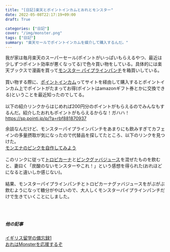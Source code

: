 ```yaml
---
title: "[日記]楽天とポイントインカムとおれとモンスター"
date: 2022-05-08T22:17:19+09:00
draft: True

categories: ["日記"]
cover: "/img/monster.png"
tags: ["日記"]
summary: "楽天セールでポイントインカムを媒介して購入するんだ。"
---
```

<script type="text/javascript" src="//ajax.googleapis.com/ajax/libs/jquery/3.1.1/jquery.min.js"></script>
<script language="JavaScript">
$(document).ready( function () {
   $("a[href^='http']:not([href*='" + location.hostname + "'])").attr('target', '_blank');
})
</script>



我が家は毎月楽天のスーパーセール(ポイントがいっぱいもらえるやつ、最近は少しずつポイント効率が悪くなってる)で色々買い物をしている。具体的には楽天ブックスで漫画を買って<a href="//af.moshimo.com/af/c/click?a_id=1824263&amp;p_id=54&amp;pc_id=54&amp;pl_id=616&amp;url=https%3A%2F%2Fitem.rakuten.co.jp%2Fkaneioka%2F10000362%2F&amp;m=http%3A%2F%2Fm.rakuten.co.jp%2Fkaneioka%2Fi%2F10000362%2F" rel="nofollow" referrerpolicy="no-referrer-when-downgrade">モンスター パイプラインパンチ</a><img src="//i.moshimo.com/af/i/impression?a_id=1824263&amp;p_id=54&amp;pc_id=54&amp;pl_id=616" alt="" width="1" height="1" style="border: 0px;" />を箱買いしている。<br>
<br>
買い物する際に、[ポイントインカム](https://sp.pointi.jp/p/?a=rbf881870937)ってサイトを経由して購入するとポイントインカム上でポイントがたまってお得(ポイントはamazonギフト券とかに交換できる)ということを最近知ったのでしてる。<br>
<br>
以下の紹介リンクからはじめれば200円分のポイントがもらえるのでみんなもするんだ。紹介したおれもポイントがもらえるからな！ガハハ！<br>
[https://sp.pointi.jp/p/?a=rbf881870937](https://sp.pointi.jp/p/?a=rbf881870937)

余談なんだけど、モンスターパイプラインパンチをあまりにも飲みすぎてカフェインの多量摂取が気になったので代替品を探してたところ、以下のリンクを見つけた。<br>
[モンエナのピンクを自作してみよう](https://note.com/majosawa/n/n8c630a94a3b5)<br>
<br>
このリンクに従って<a href="//af.moshimo.com/af/c/click?a_id=1842760&amp;p_id=170&amp;pc_id=185&amp;pl_id=4062&amp;url=https%3A%2F%2Fwww.amazon.co.jp%2Fdp%2FB07B6FFNPP" rel="nofollow" referrerpolicy="no-referrer-when-downgrade">トロピカーナ</a><img src="//i.moshimo.com/af/i/impression?a_id=1842760&amp;p_id=170&amp;pc_id=185&amp;pl_id=4062" alt="" width="1" height="1" style="border: 0px;" />と<a href="//af.moshimo.com/af/c/click?a_id=1842760&amp;p_id=170&amp;pc_id=185&amp;pl_id=4062&amp;url=https%3A%2F%2Fwww.amazon.co.jp%2Fdp%2FB0041QFOCS" rel="nofollow" referrerpolicy="no-referrer-when-downgrade">ピンクグァバジュース</a><img src="//i.moshimo.com/af/i/impression?a_id=1842760&amp;p_id=170&amp;pc_id=185&amp;pl_id=4062" alt="" width="1" height="1" style="border: 0px;" />を混ぜたものを飲むと、妻曰く「炭酸のないモンスターやこれ！」という感想を得られた(おれほどになると違いしか感じない)。<br>
<br>
結果、モンスターパイプラインパンチとトロピカーナグァバジュースをがぶがぶ飲むようになって糖分がやばいので、大人しくモンスターパイプラインパンチだけで生きていくことにしました。<br>
<br>

 
<br>
  
##### 他の記事
  [イギリス留学の備忘録1](https://susishushi.github.io/my_blog/post/england1/)
  <br>
[おれはMonsterを応援するぞ](https://susishushi.github.io/my_blog/post/monster/)